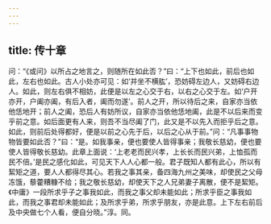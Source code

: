 ```yaml
---
---
---
```

title: 传十章
---







问：“《或问》以所占之地言之，则随所在如此否？”曰：“上下也如此，前后也如此，左右也如此。古人小处亦可见：如‘并坐不横肱’，恐妨碍左边人，又妨碍右边人。如此，则左右俱不相妨，此便是以左之心交于右，以右之心交于左。如‘户开亦开，户阖亦阖，有后入者，阖而勿遂’。前人之开，所以待后之来，自家亦当依他恁地开；前人之阖，恐后人有妨所议，自家亦当依他恁地阖，此是不以后来而变乎前之意。如后面更有人来，则吾不当尽阖了门，此又是不以先入而拒乎后之意。如此，则前后处得都好，便是以前之心先于后，以后之心从于前。”问：“凡事事物物皆要如此否？”曰：“是。如我事亲，便也要使人皆得事亲；我敬长慈幼，便也要使人皆得敬长慈幼。此章上面说：‘上老老而民兴孝，上长长而民兴弟，上恤孤而民不倍。’是民之感化如此，可见天下人人心都一般。君子既知人都有此心，所以有絜矩之道，要人人都得尽其心。若我之事其亲，备四海九州之美味，却使民之父母冻饿，藜藿糟糠不给；我之敬长慈幼，却使天下之人兄弟妻子离散，便不是絜矩。《中庸》一段所求乎子之事我如此，而我之事父却未能如此；所求乎臣之事我如此，而我之事君却未能如此；及所求乎弟，所求乎朋友，亦是此意。上下左右前后及中央做七个人看，便自分晓。”淳。同。